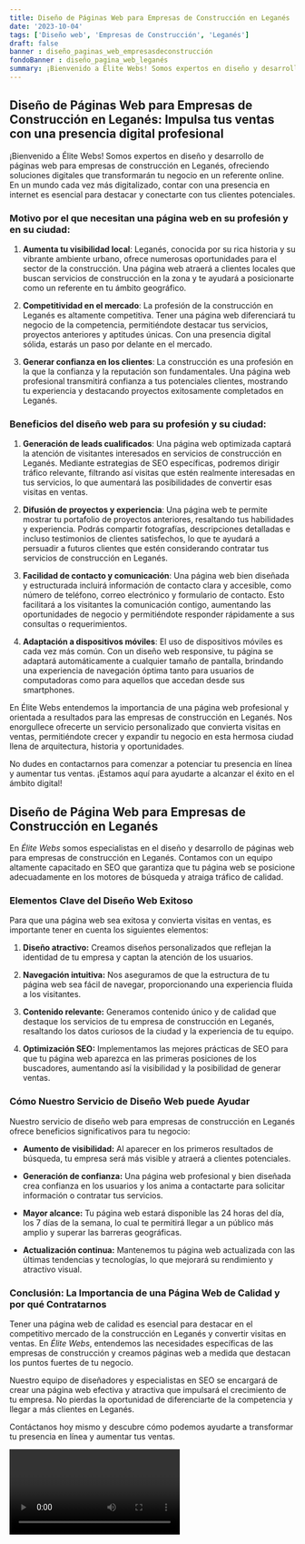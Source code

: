 ```yaml
---
title: Diseño de Páginas Web para Empresas de Construcción en Leganés
date: '2023-10-04'
tags: ['Diseño web', 'Empresas de Construcción', 'Leganés']
draft: false
banner : diseño_paginas_web_empresasdeconstrucción
fondoBanner : diseño_pagina_web_leganés
summary: ¡Bienvenido a Élite Webs! Somos expertos en diseño y desarrollo de páginas web para empresas de construcción en Leganés, ofreciendo soluciones digitales que transformarán tu negocio en un referente online. En un mundo cada vez más digitalizado, contar con una presencia en internet es esencial para destacar y conectarte con tus clientes potenciales.
---
```


## Diseño de Páginas Web para Empresas de Construcción en Leganés: Impulsa tus ventas con una presencia digital profesional

¡Bienvenido a Élite Webs! Somos expertos en diseño y desarrollo de páginas web para empresas de construcción en Leganés, ofreciendo soluciones digitales que transformarán tu negocio en un referente online. En un mundo cada vez más digitalizado, contar con una presencia en internet es esencial para destacar y conectarte con tus clientes potenciales.

### Motivo por el que necesitan una página web en su profesión y en su ciudad:

1. **Aumenta tu visibilidad local**: Leganés, conocida por su rica historia y su vibrante ambiente urbano, ofrece numerosas oportunidades para el sector de la construcción. Una página web atraerá a clientes locales que buscan servicios de construcción en la zona y te ayudará a posicionarte como un referente en tu ámbito geográfico.

2. **Competitividad en el mercado**: La profesión de la construcción en Leganés es altamente competitiva. Tener una página web diferenciará tu negocio de la competencia, permitiéndote destacar tus servicios, proyectos anteriores y aptitudes únicas. Con una presencia digital sólida, estarás un paso por delante en el mercado.

3. **Generar confianza en los clientes**: La construcción es una profesión en la que la confianza y la reputación son fundamentales. Una página web profesional transmitirá confianza a tus potenciales clientes, mostrando tu experiencia y destacando proyectos exitosamente completados en Leganés. 

### Beneficios del diseño web para su profesión y su ciudad:

1. **Generación de leads cualificados**: Una página web optimizada captará la atención de visitantes interesados en servicios de construcción en Leganés. Mediante estrategias de SEO específicas, podremos dirigir tráfico relevante, filtrando así visitas que estén realmente interesadas en tus servicios, lo que aumentará las posibilidades de convertir esas visitas en ventas.

2. **Difusión de proyectos y experiencia**: Una página web te permite mostrar tu portafolio de proyectos anteriores, resaltando tus habilidades y experiencia. Podrás compartir fotografías, descripciones detalladas e incluso testimonios de clientes satisfechos, lo que te ayudará a persuadir a futuros clientes que estén considerando contratar tus servicios de construcción en Leganés.

3. **Facilidad de contacto y comunicación**: Una página web bien diseñada y estructurada incluirá información de contacto clara y accesible, como número de teléfono, correo electrónico y formulario de contacto. Esto facilitará a los visitantes la comunicación contigo, aumentando las oportunidades de negocio y permitiéndote responder rápidamente a sus consultas o requerimientos.

4. **Adaptación a dispositivos móviles**: El uso de dispositivos móviles es cada vez más común. Con un diseño web responsive, tu página se adaptará automáticamente a cualquier tamaño de pantalla, brindando una experiencia de navegación óptima tanto para usuarios de computadoras como para aquellos que accedan desde sus smartphones.

En Élite Webs entendemos la importancia de una página web profesional y orientada a resultados para las empresas de construcción en Leganés. Nos enorgullece ofrecerte un servicio personalizado que convierta visitas en ventas, permitiéndote crecer y expandir tu negocio en esta hermosa ciudad llena de arquitectura, historia y oportunidades.

No dudes en contactarnos para comenzar a potenciar tu presencia en línea y aumentar tus ventas. ¡Estamos aquí para ayudarte a alcanzar el éxito en el ámbito digital!

<GifSeo />

<Cta />

## Diseño de Página Web para Empresas de Construcción en Leganés

En *Élite Webs* somos especialistas en el diseño y desarrollo de páginas web para empresas de construcción en Leganés. Contamos con un equipo altamente capacitado en SEO que garantiza que tu página web se posicione adecuadamente en los motores de búsqueda y atraiga tráfico de calidad.

### Elementos Clave del Diseño Web Exitoso

Para que una página web sea exitosa y convierta visitas en ventas, es importante tener en cuenta los siguientes elementos:

1. **Diseño atractivo:** Creamos diseños personalizados que reflejan la identidad de tu empresa y captan la atención de los usuarios.

2. **Navegación intuitiva:** Nos aseguramos de que la estructura de tu página web sea fácil de navegar, proporcionando una experiencia fluida a los visitantes.

3. **Contenido relevante:** Generamos contenido único y de calidad que destaque los servicios de tu empresa de construcción en Leganés, resaltando los datos curiosos de la ciudad y la experiencia de tu equipo.

4. **Optimización SEO:** Implementamos las mejores prácticas de SEO para que tu página web aparezca en las primeras posiciones de los buscadores, aumentando así la visibilidad y la posibilidad de generar ventas.

### Cómo Nuestro Servicio de Diseño Web puede Ayudar

Nuestro servicio de diseño web para empresas de construcción en Leganés ofrece beneficios significativos para tu negocio:

- **Aumento de visibilidad:** Al aparecer en los primeros resultados de búsqueda, tu empresa será más visible y atraerá a clientes potenciales.

- **Generación de confianza:** Una página web profesional y bien diseñada crea confianza en los usuarios y los anima a contactarte para solicitar información o contratar tus servicios.

- **Mayor alcance:** Tu página web estará disponible las 24 horas del día, los 7 días de la semana, lo cual te permitirá llegar a un público más amplio y superar las barreras geográficas.

- **Actualización continua:** Mantenemos tu página web actualizada con las últimas tendencias y tecnologías, lo que mejorará su rendimiento y atractivo visual.

### Conclusión: La Importancia de una Página Web de Calidad y por qué Contratarnos

Tener una página web de calidad es esencial para destacar en el competitivo mercado de la construcción en Leganés y convertir visitas en ventas. En *Élite Webs*, entendemos las necesidades específicas de las empresas de construcción y creamos páginas web a medida que destacan los puntos fuertes de tu negocio.

Nuestro equipo de diseñadores y especialistas en SEO se encargará de crear una página web efectiva y atractiva que impulsará el crecimiento de tu empresa. No pierdas la oportunidad de diferenciarte de la competencia y llegar a más clientes en Leganés.

Contáctanos hoy mismo y descubre cómo podemos ayudarte a transformar tu presencia en línea y aumentar tus ventas.

<Video />

<CtaBot job='Empresas de Construcción' city='Leganés'/>

<Gmaps query='Leganés+españa+maps' />